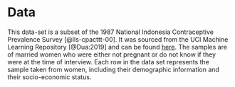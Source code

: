# Data

This data-set is a subset of the 1987 National Indonesia Contraceptive Prevalence Survey [@lls-cpacttt-00]. It was sourced from the UCI Machine Learning Repository [@Dua:2019] and can be found [here](https://archive.ics.uci.edu/ml/datasets/Contraceptive+Method+Choice). The samples are of married women who were either not pregnant or do not know if they were at the time of interview. Each row in the data set represents the sample taken from women, including their demographic information and their socio-economic status.


